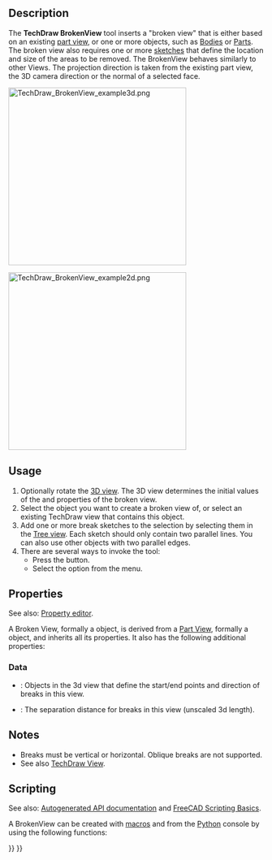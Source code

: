 <languages/>

{{Docnav
|[[TechDraw_View|View]]
|[[TechDraw_SectionView|SectionView]]
|[[TechDraw_Workbench|TechDraw]]
|IconL=TechDraw_View.svg
|IconR=TechDraw_SectionView.svg
|IconC=Workbench_TechDraw.svg
}}

{{GuiCommand
|Name=TechDraw BrokenView
|MenuLocation=TechDraw → TechDraw Views → Insert Broken View
|Workbenches=[[TechDraw_Workbench|TechDraw]]
|Version=1.0
|SeeAlso=[[TechDraw_View|TechDraw View]]
}}

== Description ==

The '''TechDraw BrokenView''' tool inserts a "broken view" that is either based on an existing [[TechDraw_View|part view]], or one or more objects, such as [[PartDesign Body|Bodies]] or [[Std_Part|Parts]]. The broken view also requires one or more [[Sketcher_NewSketch|sketches]] that define the location and size of the areas to be removed. The BrokenView behaves similarly to other Views. The projection direction is taken from the existing part view, the 3D camera direction or the normal of a selected face.

[[Image:TechDraw_BrokenView_example3d.png|350px]]
{{Caption|A shape to be broken and the sketches defining the breaks}}

[[Image:TechDraw_BrokenView_example2d.png|350px]]
{{Caption|The result}}

== Usage ==

# Optionally rotate the [[3D_view|3D view]]. The 3D view determines the initial values of the {{PropertyData|Direction}} and {{PropertyData|XDirection}} properties of the broken view.
# Select the object you want to create a broken view of, or select an existing TechDraw view that contains this object.
# Add one or more break sketches to the selection by selecting them in the [[Tree_view|Tree view]]. Each sketch should only contain two parallel lines. You can also use other objects with two parallel edges.
# There are several ways to invoke the tool:
#* Press the {{Button|[[Image:TechDraw_BrokenView.svg|16px]] [[TechDraw_BrokenView|Insert Broken View]]}} button.
#* Select the {{MenuCommand|TechDraw → TechDraw Views → [[Image:TechDraw_BrokenView.svg|16px]] Insert Broken View}} option from the menu.

== Properties ==

See also: [[Property_editor|Property editor]].

A Broken View, formally a {{Incode|TechDraw::DrawBrokenView}} object, is derived from a [[TechDraw_View#Properties_Part_View|Part View]], formally a {{Incode|TechDraw::DrawViewPart}} object, and inherits all its properties. It also has the following additional properties:

=== Data ===

{{TitleProperty|Broken View}}

* {{PropertyData|Breaks|LinkList}}: Objects in the 3d view that define the start/end points and direction of breaks in this view.
* {{PropertyData|Gap|Length}}: The separation distance for breaks in this view (unscaled 3d length).

== Notes ==

* Breaks must be vertical or horizontal. Oblique breaks are not supported.
* See also [[TechDraw_View|TechDraw View]].

== Scripting ==

See also: [https://freecad.github.io/SourceDoc/ Autogenerated API documentation] and [[FreeCAD_Scripting_Basics|FreeCAD Scripting Basics]].

A BrokenView can be created with [[Macros|macros]] and from the [[Python|Python]] console by using the following functions:

{{Code|code=
doc = FreeCAD.ActiveDocument
box = doc.Box
profile = doc.Sketch
page = doc.Page

brokenView = doc.addObject("TechDraw::DrawBrokenView", "BrokenView")
page.addView(brokenView)
brokenView.Source= box
brokenView.Breaks = [doc.Sketch]
}}


{{Docnav
|[[TechDraw_View|View]]
|[[TechDraw_SectionView|SectionView]]
|[[TechDraw_Workbench|TechDraw]]
|IconL=TechDraw_View.svg
|IconR=TechDraw_SectionView.svg
|IconC=Workbench_TechDraw.svg
}}

{{TechDraw_Tools_navi{{#translation:}}}}
{{Userdocnavi{{#translation:}}}}